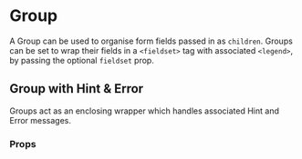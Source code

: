 
<Meta title='Group' component={Group} />

# Group

A Group can be used to organise form fields passed in as `children`.
Groups can be set to wrap their fields in a `<fieldset>` tag with 
associated `<legend>`, by passing the optional `fieldset` prop.

<Canvas>
  <Story name='Default'>
    <Group id='group' label='Basic Group' fieldset>
      <TextInput />
    </Group>
  </Story>
</Canvas>

## Group with Hint & Error 

Groups act as an enclosing wrapper which handles associated Hint and Error messages.

<Canvas>
  <Story name='With Hint and Error'>
    <Group 
      id='group' 
      label='Enter your address' 
      fieldset 
      hint='Addresses must be based in the UK' 
      error='Please enter a valid address'
    >
      <TextInput error/>
      <TextInput error/>
      <TextInput error/>
    </Group>
  </Story>
</Canvas>

### Props
<ArgsTable of={Group}/>

<BackToTop/>
